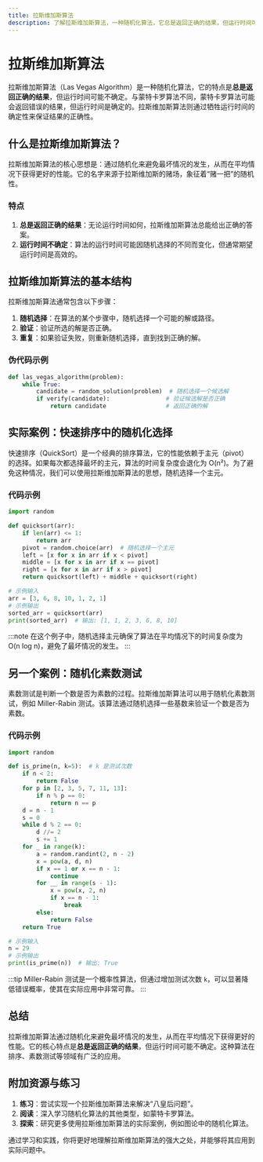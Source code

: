 ```yaml
---
title: 拉斯维加斯算法
description: 了解拉斯维加斯算法，一种随机化算法，它总是返回正确的结果，但运行时间可能不确定。
---
```


# 拉斯维加斯算法

拉斯维加斯算法（Las Vegas Algorithm）是一种随机化算法，它的特点是**总是返回正确的结果**，但运行时间可能不确定。与蒙特卡罗算法不同，蒙特卡罗算法可能会返回错误的结果，但运行时间是确定的。拉斯维加斯算法则通过牺牲运行时间的确定性来保证结果的正确性。

## 什么是拉斯维加斯算法？

拉斯维加斯算法的核心思想是：通过随机化来避免最坏情况的发生，从而在平均情况下获得更好的性能。它的名字来源于拉斯维加斯的赌场，象征着“赌一把”的随机性。

### 特点
1. **总是返回正确的结果**：无论运行时间如何，拉斯维加斯算法总能给出正确的答案。
2. **运行时间不确定**：算法的运行时间可能因随机选择的不同而变化，但通常期望运行时间是高效的。

## 拉斯维加斯算法的基本结构

拉斯维加斯算法通常包含以下步骤：
1. **随机选择**：在算法的某个步骤中，随机选择一个可能的解或路径。
2. **验证**：验证所选的解是否正确。
3. **重复**：如果验证失败，则重新随机选择，直到找到正确的解。

### 伪代码示例
```python
def las_vegas_algorithm(problem):
    while True:
        candidate = random_solution(problem)  # 随机选择一个候选解
        if verify(candidate):                # 验证候选解是否正确
            return candidate                 # 返回正确的解
```

## 实际案例：快速排序中的随机化选择

快速排序（QuickSort）是一个经典的排序算法，它的性能依赖于主元（pivot）的选择。如果每次都选择最坏的主元，算法的时间复杂度会退化为 O(n²)。为了避免这种情况，我们可以使用拉斯维加斯算法的思想，随机选择一个主元。

### 代码示例
```python
import random

def quicksort(arr):
    if len(arr) <= 1:
        return arr
    pivot = random.choice(arr)  # 随机选择一个主元
    left = [x for x in arr if x < pivot]
    middle = [x for x in arr if x == pivot]
    right = [x for x in arr if x > pivot]
    return quicksort(left) + middle + quicksort(right)

# 示例输入
arr = [3, 6, 8, 10, 1, 2, 1]
# 示例输出
sorted_arr = quicksort(arr)
print(sorted_arr)  # 输出: [1, 1, 2, 3, 6, 8, 10]
```

:::note
在这个例子中，随机选择主元确保了算法在平均情况下的时间复杂度为 O(n log n)，避免了最坏情况的发生。
:::

## 另一个案例：随机化素数测试

素数测试是判断一个数是否为素数的过程。拉斯维加斯算法可以用于随机化素数测试，例如 Miller-Rabin 测试。该算法通过随机选择一些基数来验证一个数是否为素数。

### 代码示例
```python
import random

def is_prime(n, k=5):  # k 是测试次数
    if n < 2:
        return False
    for p in [2, 3, 5, 7, 11, 13]:
        if n % p == 0:
            return n == p
    d = n - 1
    s = 0
    while d % 2 == 0:
        d //= 2
        s += 1
    for _ in range(k):
        a = random.randint(2, n - 2)
        x = pow(a, d, n)
        if x == 1 or x == n - 1:
            continue
        for __ in range(s - 1):
            x = pow(x, 2, n)
            if x == n - 1:
                break
        else:
            return False
    return True

# 示例输入
n = 29
# 示例输出
print(is_prime(n))  # 输出: True
```

:::tip
Miller-Rabin 测试是一个概率性算法，但通过增加测试次数 `k`，可以显著降低错误概率，使其在实际应用中非常可靠。
:::

## 总结

拉斯维加斯算法通过随机化来避免最坏情况的发生，从而在平均情况下获得更好的性能。它的核心特点是**总是返回正确的结果**，但运行时间可能不确定。这种算法在排序、素数测试等领域有广泛的应用。

## 附加资源与练习

1. **练习**：尝试实现一个拉斯维加斯算法来解决“八皇后问题”。
2. **阅读**：深入学习随机化算法的其他类型，如蒙特卡罗算法。
3. **探索**：研究更多使用拉斯维加斯算法的实际案例，例如图论中的随机化算法。

通过学习和实践，你将更好地理解拉斯维加斯算法的强大之处，并能够将其应用到实际问题中。